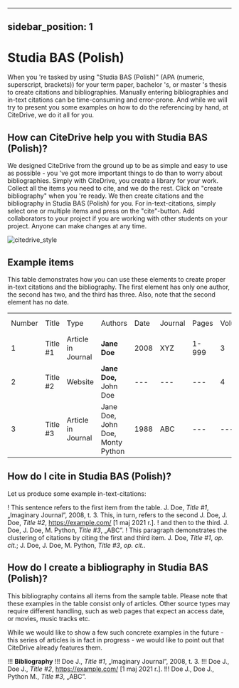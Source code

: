 
---
sidebar_position: 1
---

# Studia BAS (Polish)

When you 're tasked by using "Studia BAS (Polish)" (APA (numeric, superscript, brackets)) for your term paper, bachelor 's, or master 's thesis to create citations and bibliographies.
Manually entering bibliographies and in-text citations can be time-consuming and error-prone. And while we will try to present you some examples on how to do the referencing by hand, at CiteDrive, we do it all for you.

<!---
## About  Studia BAS (Polish)

* Title: Studia BAS (Polish)
* Short Title (Id): APA (numeric, superscript, brackets))
* Authors: Studia BAS (Polish)
* Download: Studia BAS (Polish)
 --->

## How can CiteDrive help you with Studia BAS (Polish)?

We designed CiteDrive from the ground up to be as simple and easy to use as possible - you 've got more important things to do than to worry about bibliographies. Simply with CiteDrive, you create a library for your work. Collect all the items you need to cite, and we do the rest. Click on "create bibliography" when you 're ready. We then create citations and the bibliography in Studia BAS (Polish) for you. For in-text-citations, simply select one or multiple items and press on the "cite"-button. Add collaborators to your project if you are working with other students on your project. Anyone can make changes at any time.


![citedrive_style](images/studia-bas-polish.svg "Choose Studia BAS (Polish) in the CiteDrive App")


## Example items

This table demonstrates how you can use these elements to create proper in-text citations and the bibliography. The first element has only one author, the second has two, and the third has three. Also, note that the second element has no date.


<table>
  <tr>
   <td>Number
   </td>
   <td>Title
   </td>
   <td>Type
   </td>
   <td>Authors
   </td>
   <td>Date
   </td>
   <td>Journal
   </td>
   <td>Pages
   </td>
   <td>Volume
   </td>
   <td>Issue
   </td>
   <td>Access Date
   </td>
  </tr>
  <tr>
   <td>1
   </td>
   <td>Title #1
   </td>
   <td>Article in Journal
   </td>
   <td><strong>Jane Doe</strong>
   </td>
   <td>2008
   </td>
   <td>XYZ
   </td>
   <td>1-999
   </td>
   <td>3
   </td>
   <td>2
   </td>
   <td>--
   </td>
  </tr>
  <tr>
   <td>
2
   </td>
   <td>Title #2
   </td>
   <td>Website
   </td>
   <td><strong>Jane Doe, </strong>John Doe
   </td>
   <td>---
   </td>
   <td>---
   </td>
   <td>---
   </td>
   <td>4
   </td>
   <td>---
   </td>
   <td>2020-05-01
   </td>
  </tr>
  <tr>
   <td>3
   </td>
   <td>Title #3
   </td>
   <td>Article in Journal
   </td>
   <td>Jane Doe, John Doe, Monty Python
   </td>
   <td>1988
   </td>
   <td>ABC
   </td>
   <td>---
   </td>
   <td>---
   </td>
   <td>16
   </td>
   <td>---
   </td>
  </tr>
</table>



## How do I cite in  Studia BAS (Polish)?

Let us produce some example in-text-citations:

! This sentence refers to the first item from the table. J. Doe, <i>Title #1</i>, „Imaginary Journal”, 2008, t. 3. This, in turn, refers to the second J. Doe, J. Doe, <i>Title #2</i>, https://example.com/ [1 maj 2021 r.].
! and then to the third.  J. Doe, J. Doe, M. Python, <i>Title #3</i>, „ABC”.
! This paragraph demonstrates the clustering of citations by citing the first and third item. J. Doe, <i>Title #1</i>, <i>op. cit.</i>; J. Doe, J. Doe, M. Python, <i>Title #3</i>, <i>op. cit.</i>.



## How do I create a bibliography in Studia BAS (Polish)?

This bibliography contains all items from the sample table. Please note that these examples in the table consist only of articles. Other source types may require different handling, such as web pages that expect an access date, or movies, music tracks etc.

While we would like to show a few such concrete examples in the future - this series of articles is in fact in progress - we would like to point out that CiteDrive already features them.


!!! **Bibliography**
!!! Doe J., <i>Title #1</i>, „Imaginary Journal”, 2008, t. 3.
!!! Doe J., Doe J., <i>Title #2</i>, https://example.com/ [1 maj 2021 r.].
!!! Doe J., Doe J., Python M., <i>Title #3</i>, „ABC”.


```
        